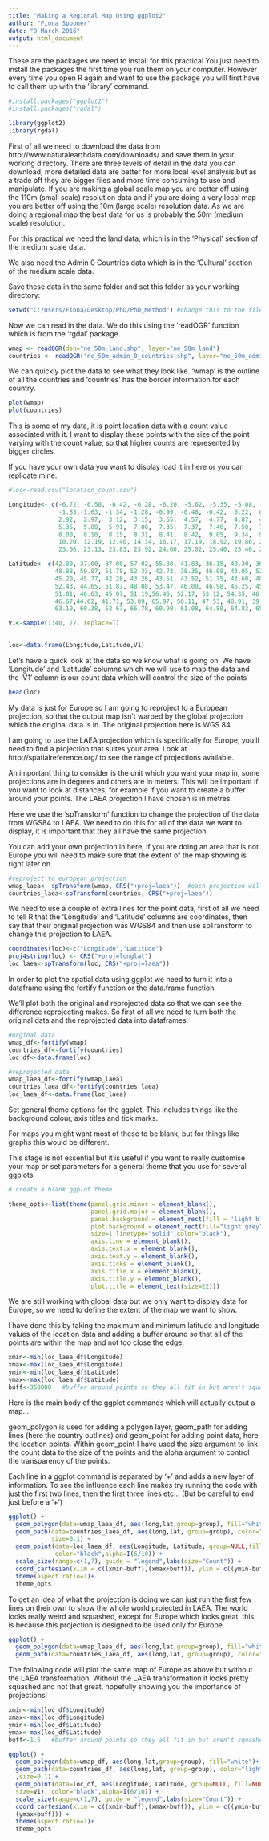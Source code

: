 ```yaml
---
title: "Making a Regional Map Using ggplot2"
author: "Fiona Spooner"
date: "9 March 2016"
output: html_document
---
```

These are the packages we need to install for this practical
You just need to install the packages the first time you run them on your computer. However every time you open R again and want to use the package you will first have to call them up with the 'library' command.

```r
#install.packages("ggplot2")
#install.packages("rgdal")
```


```r
library(ggplot2)
library(rgdal)
```

First of all we need to download the data from http://www.naturalearthdata.com/downloads/ and save them in your working directory. There are three levels of detail in the data you can download, more detailed data are better for more local level analysis but as a trade off they are bigger files and more time consuming to use and manipulate. If you are making a global scale map you are better off using the 110m (small scale) resolution data and if you are doing a very local map you are better off using the 10m (large scale) resolution data. As we are doing a regional map the best data for us is probably the 50m (medium scale) resolution.

For this practical we need the land data, which is in the 'Physical' section of the medium scale data.

We also need the Admin 0 Countries data which is in the 'Cultural' section of the medium scale data.

Save these data in the same folder and set this folder as your working directory:

```r
setwd("C:/Users/Fiona/Desktop/PhD/PhD_Method") #change this to the filepath leading to the folder with your saved data

```


Now we can read in the data. We do this using the 'readOGR' function which is from the 'rgdal' package.

```r

wmap <- readOGR(dsn="ne_50m_land.shp", layer="ne_50m_land")
countries <- readOGR("ne_50m_admin_0_countries.shp", layer="ne_50m_admin_0_countries")
```


We can quickly plot the data to see what they look like. 'wmap' is the outline of all the countries and 'countries' has the border information for each country.

```r
plot(wmap)
plot(countries)
```

This is some of my data, it is point location data with a count value associated with it. I want to display these points with the size of the point varying with the count value, so that higher counts are represented by bigger circles. 

If you have your own data you want to display load it in here or you can replicate mine.

```r
#loc<-read.csv("location_count.csv")

Longitude<- c(-6.72, -6.50, -6.42, -6.28, -6.20, -5.62, -5.35, -5.08, -3.87, -2.92, -2.72,
              -1.83,-1.63, -1.34, -1.28, -0.99, -0.48, -0.42,  0.22,  0.67,  0.84,  2.23,
              2.92,  2.97,  3.12,  3.15,  3.65,  4.57,  4.77,  4.87,  4.93,  5.15, 5.15,
              5.35,  5.88,  5.91,  7.00,  7.35,  7.37,  7.46,  7.50,  7.57,  7.89,  7.92,  
              8.00,  8.10,  8.15,  8.31,  8.41,  8.42,  9.05,  9.34,  9.38,  9.48,  9.95, 
              10.20, 12.19, 12.40, 14.34, 16.17, 17.19, 18.92, 19.86, 20.83, 21.07, 21.77, 
              23.08, 23.13, 23.83, 23.92, 24.60, 25.02, 25.40, 25.40, 25.47, 26.38, 28.94)

Latitude<- c(42.80, 37.00, 37.00, 57.02, 55.80, 41.83, 36.15, 40.30, 36.83, 55.17, 50.83,
             48.88, 50.87, 51.78, 52.33, 42.73, 38.35, 46.08, 43.05, 52.45, 40.71, 42.39,
             45.20, 45.77, 42.28, 43.26, 43.51, 43.52, 51.75, 43.60, 48.72, 43.47, 52.15,
             52.43, 44.65, 51.87, 48.08, 53.47, 46.00, 46.98, 46.25, 45.42, 53.77, 46.73,
             51.01, 46.63, 45.07, 51.19,56.46, 52.17, 53.12, 54.35, 46.95, 42.60, 46.42,
             46.67,44.62, 41.71, 53.09, 65.97, 50.11, 47.53, 48.91, 39.08, 63.43, 60.48,
             63.10, 60.38, 52.67, 66.78, 60.90, 61.08, 64.80, 64.83, 65.00, 64.75, 44.66)

V1<-sample(1:40, 77, replace=T)

  
loc<-data.frame(Longitude,Latitude,V1)

```

Let's have a quick look at the data so we know what is going on. We have 'Longitude' and 'Latitude' columns which we will use to map the data and the 'V1' column is our count data which will control the size of the points

```r
head(loc)

```

My data is just for Europe so I am going to reproject to a European projection, so that the output map isn't warped by the global projection which the original data is in. The original projection here is WGS 84. 

I am going to use the LAEA projection which is specifically for Europe, you'll need to find a projection that suites your area. Look at http://spatialreference.org/ to see the range of projections available.

An important thing to consider is the unit which you want your map in, some projections are in degrees and others are in meters. This will be important if you want to look at distances, for example if you want to create a buffer around your points. The LAEA projection I have chosen is in metres.

Here we use the 'spTransform' function to change the projection of the data from WGS84 to LAEA. We need to do this for all of the data we want to display, it is important that they all have the same projection.

You can add your own projection in here, if you are doing an area that is not Europe you will need to make sure that the extent of the map showing is right later on.

```r
#reproject to european projection
wmap_laea<- spTransform(wmap, CRS("+proj=laea"))  #each projection will have it's own code which you can enter in after"+proj=XXXX"
countries_laea<-spTransform(countries, CRS("+proj=laea"))
```

We need to use a couple of extra lines for the point data, first of all we need to tell R that the 'Longitude' and 'Latitude' columns are coordinates, then say that their original projection was WGS84 and then use spTransform to change this projection to LAEA.

```r
coordinates(loc)<-c("Longitude","Latitude")
proj4string(loc) <- CRS("+proj=longlat")
loc_laea<-spTransform(loc, CRS("+proj=laea"))

```

In order to plot the spatial data using ggplot we need to turn it into a dataframe using the fortify function or the data.frame function.

We'll plot both the original and reprojected data so that we can see the difference reprojecting makes. So first of all we need to turn both the original data and the reprojected data into dataframes.

```r
#orginal data
wmap_df<-fortify(wmap)
countries_df<-fortify(countries)
loc_df<-data.frame(loc)

#reprojected data
wmap_laea_df<-fortify(wmap_laea)
countries_laea_df<-fortify(countries_laea)
loc_laea_df<-data.frame(loc_laea)

```

Set general theme options for the ggplot. This includes things like the background colour, axis titles and tick marks.

For maps you might want most of these to be blank, but for things like graphs this would be different.

This stage is not essential but it is useful if you want to really customise your map or set parameters for a general theme that you use for several ggplots.

```r
# create a blank ggplot theme

theme_opts<-list(theme(panel.grid.minor = element_blank(),
                       panel.grid.major = element_blank(),
                       panel.background = element_rect(fill = 'light blue', colour = NA),
                       plot.background = element_rect(fill="light grey",
                       size=1,linetype="solid",color="black"),
                       axis.line = element_blank(),
                       axis.text.x = element_blank(),
                       axis.text.y = element_blank(),
                       axis.ticks = element_blank(),
                       axis.title.x = element_blank(),
                       axis.title.y = element_blank(),
                       plot.title = element_text(size=22)))

```

We are still working with global data but we only want to display data for Europe, so we need to define the extent of the map we want to show. 

I have done this by taking the maximum and minimum latitude and longitude values of the location data and adding a buffer around so that all of the points are within the map and not too close the edge.

```r
xmin<-min(loc_laea_df$Longitude)
xmax<-max(loc_laea_df$Longitude)
ymin<-min(loc_laea_df$Latitude)
ymax<-max(loc_laea_df$Latitude)
buff<-350000   #buffer around points so they all fit in but aren't squashed in, here in metres 

```


Here is the main body of the ggplot commands which will actually output a map...

geom_polygon is used for adding a polygon layer, geom_path for adding lines (here the country outlines) and geom_point for adding point data, here the location points. Within geom_point I have used the size argument to link the count data to the size of the points and the alpha argument to control the transparency of the points.

Each line in a ggplot command is separated by '+' and adds a new layer of information. To see the influence each line makes try running the code with just the first two lines, then the first three lines etc... (But be careful to end just before a '+')

```r
ggplot() + 
  geom_polygon(data=wmap_laea_df, aes(long,lat,group=group), fill="white")+
  geom_path(data=countries_laea_df, aes(long,lat, group=group), color="light grey",
            size=0.1) +
  geom_point(data=loc_laea_df, aes(Longitude, Latitude, group=NULL,fill=NULL,size=V1),
             color="black",alpha=I(6/10)) +
  scale_size(range=c(1,7), guide = "legend",labs(size="Count")) +
  coord_cartesian(xlim = c((xmin-buff),(xmax+buff)), ylim = c((ymin-buff),(ymax+buff))) +
  theme(aspect.ratio=1)+
  theme_opts

```

To get an idea of what the projection is doing we can just run the first few lines on their own to show the whole world projected in LAEA.  The world looks really weird and squashed, except for Europe which looks great, this is because this projection is designed to be used only for Europe. 


```r
ggplot() + 
  geom_polygon(data=wmap_laea_df, aes(long,lat,group=group), fill="white")+
  geom_path(data=countries_laea_df, aes(long,lat, group=group), color="light grey",size=0.1)

```

The following code will plot the same map of Europe as above but without the LAEA transformation. Without the LAEA transformation it looks pretty squashed and not that great, hopefully showing you the importance of projections!

```r
xmin<-min(loc_df$Longitude)
xmax<-max(loc_df$Longitude)
ymin<-min(loc_df$Latitude)
ymax<-max(loc_df$Latitude)
buff<-1.5   #buffer around points so they all fit in but aren't squashed in, here in degrees 

ggplot() + 
  geom_polygon(data=wmap_df, aes(long,lat,group=group), fill="white")+
  geom_path(data=countries_df, aes(long,lat, group=group), color="light grey"
  ,size=0.1) +
  geom_point(data=loc_df, aes(Longitude, Latitude, group=NULL, fill=NULL, 
  size=V1), color="black",alpha=I(6/10)) +
  scale_size(range=c(1,7), guide = "legend",labs(size="Count")) +
  coord_cartesian(xlim = c((xmin-buff),(xmax+buff)), ylim = c((ymin-buff),
  (ymax+buff))) +
  theme(aspect.ratio=1)+
  theme_opts

```




